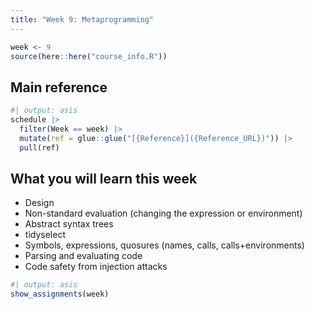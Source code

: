 ```yaml
---
title: "Week 9: Metaprogramming"
---
```


```r
week <- 9
source(here::here("course_info.R"))
```

## Main reference

```r
#| output: asis
schedule |>
  filter(Week == week) |>
  mutate(ref = glue::glue("[{Reference}]({Reference_URL})")) |>
  pull(ref)
```

## What you will learn this week

* Design
* Non-standard evaluation (changing the expression or environment)
* Abstract syntax trees
* tidyselect
* Symbols, expressions, quosures (names, calls, calls+environments)
* Parsing and evaluating code
* Code safety from injection attacks

```r
#| output: asis
show_assignments(week)
```
